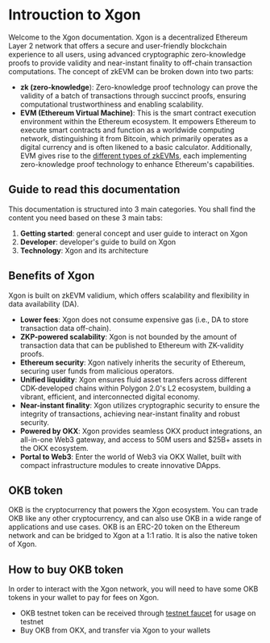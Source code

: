 # Introuction to Xgon
Welcome to the Xgon documentation.
Xgon is a decentralized Ethereum Layer 2 network that offers a secure and user-friendly blockchain experience to all users, using advanced cryptographic zero-knowledge proofs to provide validity and near-instant finality to off-chain transaction computations.
The concept of zkEVM can be broken down into two parts:
- **zk (zero-knowledge**): Zero-knowledge proof technology can prove the validity of a batch of transactions through succinct proofs, ensuring computational trustworthiness and enabling scalability.
- **EVM (Ethereum Virtual Machine)**: This is the smart contract execution environment within the Ethereum ecosystem. It empowers Ethereum to execute smart contracts and function as a worldwide computing network, distinguishing it from Bitcoin, which primarily operates as a digital currency and is often likened to a basic calculator. Additionally, EVM gives rise to the [different types of zkEVMs](https://vitalik.ca/general/2022/08/04/zkevm.html "different types of zkEVMs"), each implementing zero-knowledge proof technology to enhance Ethereum's capabilities.

## Guide to read this documentation
This documentation is structured into 3 main categories. You shall find the content you need based on these 3 main tabs: 
1. **Getting started**: general concept and user guide to interact on Xgon
2. **Developer**: developer's guide to build on Xgon
3. **Technology**: Xgon and its architecture

## Benefits of Xgon
Xgon is built on zkEVM validium, which offers scalability and flexibility in data availability (DA).
- **Lower fees**: Xgon does not consume expensive gas (i.e., DA to store transaction data off-chain).
- **ZKP-powered scalability**: Xgon is not bounded by the amount of transaction data that can be published to Ethereum with ZK-validity proofs.
- **Ethereum security**: Xgon natively inherits the security of Ethereum, securing user funds from malicious operators.
- **Unified liquidity**: Xgon ensures fluid asset transfers across different CDK-developed chains within Polygon 2.0's L2 ecosystem, building a vibrant, efficient, and interconnected digital economy.
- **Near-instant finality**: Xgon utilizes cryptographic security to ensure the integrity of transactions, achieving near-instant finality and robust security.
- **Powered by OKX**: Xgon provides seamless OKX product integrations, an all-in-one Web3 gateway, and access to 50M users and $25B+ assets in the OKX ecosystem.
- **Portal to Web3**: Enter the world of Web3 via OKX Wallet, built with compact infrastructure modules to create innovative DApps.

## OKB token
OKB is the cryptocurrency that powers the Xgon ecosystem. You can trade OKB like any other cryptocurrency, and can also use OKB in a wide range of applications and use cases. OKB is an ERC-20 token on the Ethereum network and can be bridged to Xgon at a 1:1 ratio. It is also the native token of Xgon.

## How to buy OKB token
In order to interact with the Xgon network, you will need to have some OKB tokens in your wallet to pay for fees on Xgon.
- OKB testnet token can be received through [testnet faucet](https://www.okx.com/xgon/faucet "testnet faucet") for usage on testnet
- Buy OKB from OKX, and transfer via Xgon to your wallets